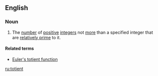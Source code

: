 ==English==
{{wikipedia}}

===Noun===
{{en-noun}}

# {{context|mathematics}} The [[number]] of [[positive]] [[integer]]s not [[more]] than a specified integer that are [[relatively prime]] to it.

====Related terms====
* [[Euler's totient function]]

[[ru:totient]]